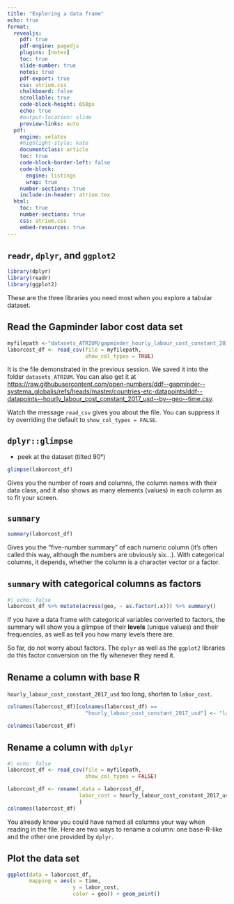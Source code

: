 ```yaml
---
title: "Exploring a data frame"
echo: true
format:
  revealjs:
    pdf: true
    pdf-engine: pagedjs
    plugins: [notes]
    toc: true
    slide-number: true
    notes: true
    pdf-export: true
    css: atrium.css
    chalkboard: false
    scrollable: true
    code-block-height: 650px
    echo: true
    #output-location: slide
    preview-links: auto
  pdf:
    engine: xelatex
    #highlight-style: kate
    documentclass: article
    toc: true
    code-block-border-left: false
    code-block:
      engine: listings
      wrap: true
    number-sections: true
    include-in-header: atrium.tex
  html:
    toc: true
    number-sections: true
    css: atrium.css
    embed-resources: true
---
```


## `readr`, `dplyr`, and `ggplot2`

```r
library(dplyr)
library(readr)
library(ggplot2)
```

::: notes
These are the three libraries you need most when you explore a tabular dataset.
:::

## Read the Gapminder labor cost data set

```r
myfilepath <-"datasets_ATRIUM/gapminder_hourly_labour_cost_constant_2017_usd--by--geo--time.csv" 
laborcost_df <- read_csv(file = myfilepath, 
                         show_col_types = TRUE)
```

::: notes
It is the file demonstrated in the previous session. We saved it into the folder `datasets_ATRIUM`. You can also get it at <https://raw.githubusercontent.com/open-numbers/ddf--gapminder--systema_globalis/refs/heads/master/countries-etc-datapoints/ddf--datapoints--hourly_labour_cost_constant_2017_usd--by--geo--time.csv>.

Watch the message `read_csv` gives you about the file. You can suppress it by overriding the default to `show_col_types = FALSE`.
:::

## `dplyr::glimpse`

-   peek at the dataset (tilted 90°)

```r
glimpse(laborcost_df)
```

::: notes
Gives you the number of rows and columns, the column names with their data class, and it also shows as many elements (values) in each column as to fit your screen.
:::

## `summary`

```r
summary(laborcost_df)
```

::: notes
Gives you the "five-number summary" of each numeric column (it's often called this way, although the numbers are obviously six...). With categorical columns, it depends, whether the column is a character vector or a factor.
:::

## `summary` with categorical columns as factors

```r
#| echo: false
laborcost_df %>% mutate(across(geo, ~ as.factor(.x))) %>% summary()
```

::: notes
If you have a data frame with categorical variables converted to factors, the summary will show you a glimpse of their **levels** (unique values) and their frequencies, as well as tell you how many levels there are.

So far, do not worry about factors. The `dplyr` as well as the `ggplot2` libraries do this factor conversion on the fly whenever they need it.
:::

## Rename a column with base R

`hourly_labour_cost_constant_2017_usd` too long, shorten to `labor_cost`.

```r
colnames(laborcost_df)[colnames(laborcost_df) ==
                         "hourly_labour_cost_constant_2017_usd"] <- "labor_cost"
```

```r
colnames(laborcost_df)
```

## Rename a column with `dplyr`

```r
#| echo: false
laborcost_df <- read_csv(file = myfilepath, 
                         show_col_types = FALSE)
```

```r
laborcost_df <- rename(.data = laborcost_df,
                       labor_cost = hourly_labour_cost_constant_2017_usd
                       )
colnames(laborcost_df)
```

::: notes
You already know you could have named all columns your way when reading in the file. Here are two ways to rename a column: one base-R-like and the other one provided by `dplyr`.
:::

## Plot the data set

```r
ggplot(data = laborcost_df, 
       mapping = aes(x = time, 
                     y = labor_cost,
                     color = geo)) + geom_point()
```
